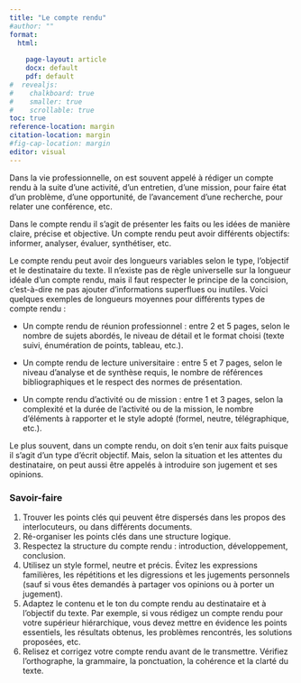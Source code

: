 ```yaml
---
title: "Le compte rendu"
#author: ""
format: 
  html: 
    
    page-layout: article
    docx: default
    pdf: default
#  revealjs: 
#    chalkboard: true
#    smaller: true
#    scrollable: true
toc: true
reference-location: margin
citation-location: margin
#fig-cap-location: margin
editor: visual
---
```


Dans la vie professionnelle, on est souvent appelé à rédiger un compte rendu à la suite d'une activité, d'un entretien, d'une mission, pour faire état d'un problème, d'une opportunité, de l'avancement d'une recherche, pour relater une conférence, etc.

Dans le compte rendu il s’agit de présenter les faits ou les idées de manière claire, précise et objective. Un compte rendu peut avoir différents objectifs: informer, analyser, évaluer, synthétiser, etc.

Le compte rendu peut avoir des longueurs variables selon le type, l’objectif et le destinataire du texte. Il n’existe pas de règle universelle sur la longueur idéale d’un compte rendu, mais il faut respecter le principe de la concision, c’est-à-dire ne pas ajouter d’informations superflues ou inutiles. Voici quelques exemples de longueurs moyennes pour différents types de compte rendu :

-   Un compte rendu de réunion professionnel : entre 2 et 5 pages, selon le nombre de sujets abordés, le niveau de détail et le format choisi (texte suivi, énumération de points, tableau, etc.).

-   Un compte rendu de lecture universitaire : entre 5 et 7 pages, selon le niveau d’analyse et de synthèse requis, le nombre de références bibliographiques et le respect des normes de présentation.

-   Un compte rendu d’activité ou de mission : entre 1 et 3 pages, selon la complexité et la durée de l’activité ou de la mission, le nombre d’éléments à rapporter et le style adopté (formel, neutre, télégraphique, etc.).

Le plus souvent, dans un compte rendu, on doit s'en tenir aux faits puisque il s'agit d'un type d'écrit objectif. Mais, selon la situation et les attentes du destinataire, on peut aussi être appelés à introduire son jugement et ses opinions.

::: callout
### Savoir-faire

1.  Trouver les points clés qui peuvent être dispersés dans les propos des interlocuteurs, ou dans différents documents.
2.  Ré-organiser les points clés dans une structure logique.
3.  Respectez la structure du compte rendu : introduction, développement, conclusion.
4.  Utilisez un style formel, neutre et précis. Évitez les expressions familières, les répétitions et les digressions et les jugements personnels (sauf si vous êtes demandés à partager vos opinions ou à porter un jugement).
5.  Adaptez le contenu et le ton du compte rendu au destinataire et à l’objectif du texte. Par exemple, si vous rédigez un compte rendu pour votre supérieur hiérarchique, vous devez mettre en évidence les points essentiels, les résultats obtenus, les problèmes rencontrés, les solutions proposées, etc.
6.  Relisez et corrigez votre compte rendu avant de le transmettre. Vérifiez l’orthographe, la grammaire, la ponctuation, la cohérence et la clarté du texte.
:::
